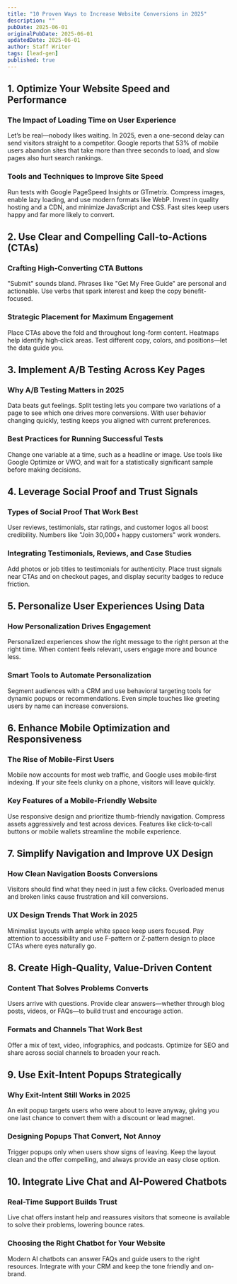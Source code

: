```yaml
---
title: "10 Proven Ways to Increase Website Conversions in 2025"
description: ""
pubDate: 2025-06-01
originalPubDate: 2025-06-01
updatedDate: 2025-06-01
author: Staff Writer
tags: [lead-gen]
published: true
---
```


## 1. Optimize Your Website Speed and Performance

### The Impact of Loading Time on User Experience
Let’s be real—nobody likes waiting. In 2025, even a one-second delay can send visitors straight to a competitor. Google reports that 53% of mobile users abandon sites that take more than three seconds to load, and slow pages also hurt search rankings.

### Tools and Techniques to Improve Site Speed
Run tests with Google PageSpeed Insights or GTmetrix. Compress images, enable lazy loading, and use modern formats like WebP. Invest in quality hosting and a CDN, and minimize JavaScript and CSS. Fast sites keep users happy and far more likely to convert.

## 2. Use Clear and Compelling Call-to-Actions (CTAs)

### Crafting High-Converting CTA Buttons
"Submit" sounds bland. Phrases like "Get My Free Guide" are personal and actionable. Use verbs that spark interest and keep the copy benefit-focused.

### Strategic Placement for Maximum Engagement
Place CTAs above the fold and throughout long-form content. Heatmaps help identify high‑click areas. Test different copy, colors, and positions—let the data guide you.

## 3. Implement A/B Testing Across Key Pages

### Why A/B Testing Matters in 2025
Data beats gut feelings. Split testing lets you compare two variations of a page to see which one drives more conversions. With user behavior changing quickly, testing keeps you aligned with current preferences.

### Best Practices for Running Successful Tests
Change one variable at a time, such as a headline or image. Use tools like Google Optimize or VWO, and wait for a statistically significant sample before making decisions.

## 4. Leverage Social Proof and Trust Signals

### Types of Social Proof That Work Best
User reviews, testimonials, star ratings, and customer logos all boost credibility. Numbers like "Join 30,000+ happy customers" work wonders.

### Integrating Testimonials, Reviews, and Case Studies
Add photos or job titles to testimonials for authenticity. Place trust signals near CTAs and on checkout pages, and display security badges to reduce friction.

## 5. Personalize User Experiences Using Data

### How Personalization Drives Engagement
Personalized experiences show the right message to the right person at the right time. When content feels relevant, users engage more and bounce less.

### Smart Tools to Automate Personalization
Segment audiences with a CRM and use behavioral targeting tools for dynamic popups or recommendations. Even simple touches like greeting users by name can increase conversions.

## 6. Enhance Mobile Optimization and Responsiveness

### The Rise of Mobile-First Users
Mobile now accounts for most web traffic, and Google uses mobile‑first indexing. If your site feels clunky on a phone, visitors will leave quickly.

### Key Features of a Mobile-Friendly Website
Use responsive design and prioritize thumb-friendly navigation. Compress assets aggressively and test across devices. Features like click‑to‑call buttons or mobile wallets streamline the mobile experience.

## 7. Simplify Navigation and Improve UX Design

### How Clean Navigation Boosts Conversions
Visitors should find what they need in just a few clicks. Overloaded menus and broken links cause frustration and kill conversions.

### UX Design Trends That Work in 2025
Minimalist layouts with ample white space keep users focused. Pay attention to accessibility and use F‑pattern or Z‑pattern design to place CTAs where eyes naturally go.

## 8. Create High-Quality, Value-Driven Content

### Content That Solves Problems Converts
Users arrive with questions. Provide clear answers—whether through blog posts, videos, or FAQs—to build trust and encourage action.

### Formats and Channels That Work Best
Offer a mix of text, video, infographics, and podcasts. Optimize for SEO and share across social channels to broaden your reach.

## 9. Use Exit-Intent Popups Strategically

### Why Exit-Intent Still Works in 2025
An exit popup targets users who were about to leave anyway, giving you one last chance to convert them with a discount or lead magnet.

### Designing Popups That Convert, Not Annoy
Trigger popups only when users show signs of leaving. Keep the layout clean and the offer compelling, and always provide an easy close option.

## 10. Integrate Live Chat and AI-Powered Chatbots

### Real-Time Support Builds Trust
Live chat offers instant help and reassures visitors that someone is available to solve their problems, lowering bounce rates.

### Choosing the Right Chatbot for Your Website
Modern AI chatbots can answer FAQs and guide users to the right resources. Integrate with your CRM and keep the tone friendly and on-brand.


